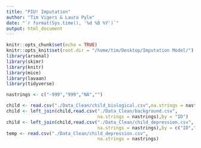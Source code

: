 ```yaml
---
title: "PIU! Imputation"
author: "Tim Vigers & Laura Pyle"
date: "`r format(Sys.time(), '%d %B %Y')`"
output: html_document
---
```


```r
knitr::opts_chunk$set(echo = TRUE)
knitr::opts_knit$set(root.dir = "/home/tim/Desktop/Imputation Model/")
library(arsenal)
library(skimr)
library(knitr)
library(mice)
library(lavaan)
library(tidyverse)
```

```r
nastrings <- c("-999","999","NA","")

child <- read.csv("./Data_Clean/child_biological.csv",na.strings = nastrings)
child <- left_join(child,read.csv("./Data_Clean/background.csv",
                                  na.strings = nastrings),by = "ID")
child <- left_join(child,read.csv("./Data_Clean/child_depression.csv",
                                  na.strings = nastrings),by = c("ID","Study.Visit"))
temp <- read.csv("./Data_Clean/child_depression.csv",
                                  na.strings = nastrings)
```